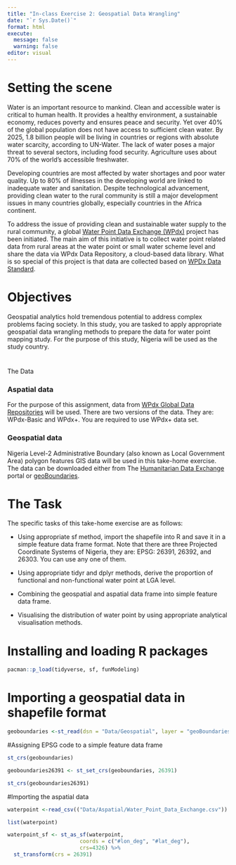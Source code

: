 ```yaml
---
title: "In-class Exercise 2: Geospatial Data Wrangling"
date: "`r Sys.Date()`"
format: html
execute:
  message: false
  warning: false
editor: visual
---
```


# Setting the scene

Water is an important resource to mankind. Clean and accessible water is critical to human health. It provides a healthy environment, a sustainable economy, reduces poverty and ensures peace and security. Yet over 40% of the global population does not have access to sufficient clean water. By 2025, 1.8 billion people will be living in countries or regions with absolute water scarcity, according to UN-Water. The lack of water poses a major threat to several sectors, including food security. Agriculture uses about 70% of the world's accessible freshwater.

Developing countries are most affected by water shortages and poor water quality. Up to 80% of illnesses in the developing world are linked to inadequate water and sanitation. Despite technological advancement, providing clean water to the rural community is still a major development issues in many countries globally, especially countries in the Africa continent.

To address the issue of providing clean and sustainable water supply to the rural community, a global [Water Point Data Exchange (WPdx)](https://www.waterpointdata.org/about/) project has been initiated. The main aim of this initiative is to collect water point related data from rural areas at the water point or small water scheme level and share the data via WPdx Data Repository, a cloud-based data library. What is so special of this project is that data are collected based on [WPDx Data Standard](https://www.waterpointdata.org/wp-content/uploads/2021/04/WPDx_Data_Standard.pdf).

# Objectives

Geospatial analytics hold tremendous potential to address complex problems facing society. In this study, you are tasked to apply appropriate geospatial data wrangling methods to prepare the data for water point mapping study. For the purpose of this study, Nigeria will be used as the study country.

# 

The Data

### **Aspatial data**

For the purpose of this assignment, data from [WPdx Global Data Repositories](https://www.waterpointdata.org/access-data/) will be used. There are two versions of the data. They are: WPdx-Basic and WPdx+. You are required to use WPdx+ data set.

### **Geospatial data**

Nigeria Level-2 Administrative Boundary (also known as Local Government Area) polygon features GIS data will be used in this take-home exercise. The data can be downloaded either from The [Humanitarian Data Exchange](https://data.humdata.org/) portal or [geoBoundaries](https://www.geoboundaries.org/).

# The Task

The specific tasks of this take-home exercise are as follows:

-   Using appropriate sf method, import the shapefile into R and save it in a simple feature data frame format. Note that there are three Projected Coordinate Systems of Nigeria, they are: EPSG: 26391, 26392, and 26303. You can use any one of them.

-   Using appropriate tidyr and dplyr methods, derive the proportion of functional and non-functional water point at LGA level.

-   Combining the geospatial and aspatial data frame into simple feature data frame.

-   Visualising the distribution of water point by using appropriate analytical visualisation methods.

# Installing and loading R packages

```r
pacman::p_load(tidyverse, sf, funModeling)
```

# Importing a geospatial data in shapefile format

```r
geoboundaries <-st_read(dsn = "Data/Geospatial", layer = "geoBoundaries-NGA-ADM2")
```

#Assigning EPSG code to a simple feature data frame

```r
st_crs(geoboundaries)
```

```r
geoboundaries26391 <- st_set_crs(geoboundaries, 26391)
```

```r
st_crs(geoboundaries26391)
```

#Importing the aspatial data

```r
waterpoint <-read_csv(("Data/Aspatial/Water_Point_Data_Exchange.csv"))
```

```r
list(waterpoint)
```

```r
waterpoint_sf <- st_as_sf(waterpoint, 
                       coords = c("#lon_deg", "#lat_deg"),
                       crs=4326) %>%
  st_transform(crs = 26391)
```
